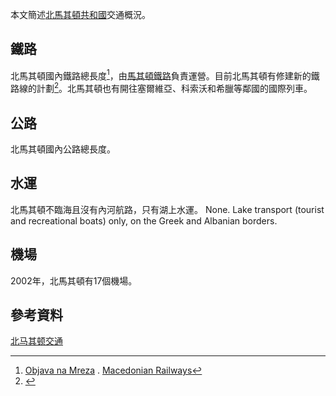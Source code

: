 本文簡述[[北馬其頓共和國|北馬其頓共和國]]交通概況。

==鐵路==
北馬其頓國內鐵路總長度{{convert|925|km|mi|abbr=on}}<ref>[http://mz.com.mk/Uploads/Objava_na_mreza_za_2009.pdf  Objava na Mreza] {{Wayback|url=http://mz.com.mk/Uploads/Objava_na_mreza_za_2009.pdf |date=20111009100450 }}. [[Macedonian_Railways|Macedonian Railways]]</ref>，由[[馬其頓鐵路|馬其頓鐵路]]負責運營。目前北馬其頓有修建新的鐵路線的計劃<ref>{{cite journal | journal=[[Railway_Gazette_International|Railway Gazette International]] | date=April 2006 | url=http://www.railwaygazette.com/news/single-view/view//world-bank-funds-mz-split.html | title=World Bank funds MZ split | deadurl=yes | archiveurl=https://web.archive.org/web/20120527223635/http://www.railwaygazette.com/news/single-view/view/world-bank-funds-mz-split.html | archivedate=2012-05-27 | access-date=2016-02-22 }}</ref>。北馬其頓也有開往塞爾維亞、科索沃和希臘等鄰國的國際列車。

==公路==
北馬其頓國內公路總長度{{convert|9,573|km|mi|abbr=on}}。

==水運==
北馬其頓不臨海且沒有內河航路，只有湖上水運。
None. Lake transport (tourist and recreational boats) only, on the Greek and Albanian borders.

==機場==
2002年，北馬其頓有17個機場。

==參考資料==
{{reflist}}
{{commons category|Transport in the Republic of Macedonia}}

[[Category:北马其顿交通|]]